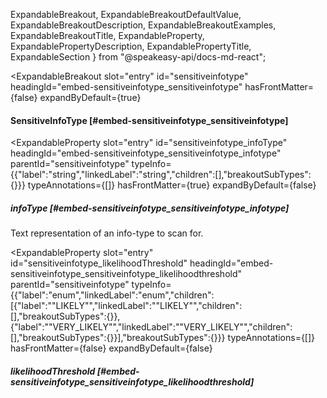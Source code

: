   ExpandableBreakout,
  ExpandableBreakoutDefaultValue,
  ExpandableBreakoutDescription,
  ExpandableBreakoutExamples,
  ExpandableBreakoutTitle,
  ExpandableProperty,
  ExpandablePropertyDescription,
  ExpandablePropertyTitle,
  ExpandableSection
} from "@speakeasy-api/docs-md-react";

<ExpandableSection>

<ExpandableBreakout
  slot="entry"
  id="sensitiveinfotype"
  headingId="embed-sensitiveinfotype_sensitiveinfotype"
  hasFrontMatter={false}
  expandByDefault={true}
>

<ExpandableBreakoutTitle slot="title">

#### SensitiveInfoType [#embed-sensitiveinfotype_sensitiveinfotype]

</ExpandableBreakoutTitle>

<ExpandableBreakoutDescription slot="description">

</ExpandableBreakoutDescription>

<ExpandableBreakoutExamples slot="examples">

</ExpandableBreakoutExamples>

<ExpandableBreakoutDefaultValue slot="defaultValue">

</ExpandableBreakoutDefaultValue>

</ExpandableBreakout>

<ExpandableProperty
  slot="entry"
  id="sensitiveinfotype_infoType"
  headingId="embed-sensitiveinfotype_sensitiveinfotype_infotype"
  parentId="sensitiveinfotype"
  typeInfo={{"label":"string","linkedLabel":"string","children":[],"breakoutSubTypes":{}}}
  typeAnnotations={[]}
  hasFrontMatter={true}
  expandByDefault={false}
>

<ExpandablePropertyTitle slot="title">

##### infoType [#embed-sensitiveinfotype_sensitiveinfotype_infotype]

</ExpandablePropertyTitle>

<ExpandablePropertyDescription slot="description">

Text representation of an info-type to scan for.

</ExpandablePropertyDescription>

</ExpandableProperty>

<ExpandableProperty
  slot="entry"
  id="sensitiveinfotype_likelihoodThreshold"
  headingId="embed-sensitiveinfotype_sensitiveinfotype_likelihoodthreshold"
  parentId="sensitiveinfotype"
  typeInfo={{"label":"enum","linkedLabel":"enum","children":[{"label":"\"LIKELY\"","linkedLabel":"\"LIKELY\"","children":[],"breakoutSubTypes":{}},{"label":"\"VERY_LIKELY\"","linkedLabel":"\"VERY_LIKELY\"","children":[],"breakoutSubTypes":{}}],"breakoutSubTypes":{}}}
  typeAnnotations={[]}
  hasFrontMatter={false}
  expandByDefault={false}
>

<ExpandablePropertyTitle slot="title">

##### likelihoodThreshold [#embed-sensitiveinfotype_sensitiveinfotype_likelihoodthreshold]

</ExpandablePropertyTitle>

</ExpandableProperty>

</ExpandableSection>